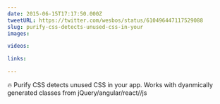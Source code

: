 ```yaml
---
date: 2015-06-15T17:17:50.000Z
tweetURL: https://twitter.com/wesbos/status/610496447117529088
slug: purify-css-detects-unused-css-in-your
images:

videos:

links:

---
```

🔥 Purify CSS detects unused CSS in your app. Works with dyanmically generated classes from jQuery/angular/react//js
